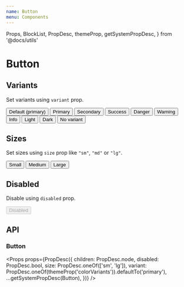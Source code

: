 ```yaml
---
name: Button
menu: Components
---
```


  Props,
  BlockList,
  PropDesc,
  themeProp,
  getSystemPropDesc,
} from '@docs/utils'

# Button

## Variants

Set variants using `variant` prop.

<Playground>
  <BlockList>
    <Button>Default (primary)</Button>
    <Button variant="primary">Primary</Button>
    <Button variant="secondary">Secondary</Button>
    <Button variant="success">Success</Button>
    <Button variant="danger">Danger</Button>
    <Button variant="warning">Warning</Button>
    <Button variant="info">Info</Button>
    <Button variant="light">Light</Button>
    <Button variant="dark">Dark</Button>
    <Button>No variant</Button>
  </BlockList>
</Playground>

## Sizes

Set sizes using `size` prop like `"sm"`, `"md"` or `"lg"`.

<Playground>
  <BlockList>
    <Button size="sm">Small</Button>
    <Button size="md">Medium</Button>
    <Button size="lg">Large</Button>
  </BlockList>
</Playground>

## Disabled

Disable using `disabled` prop.

<Playground>
  <Button variant="primary" disabled>
    Disabled
  </Button>
</Playground>

## API

### Button

<Props
  props={PropDesc({
    children: PropDesc.node,
    disabled: PropDesc.bool,
    size: PropDesc.oneOf(['sm', 'lg']),
    variant: PropDesc.oneOf(themeProp('colorVariants')).defaultTo('primary'),
    ...getSystemPropDesc(Button),
  })}
/>
